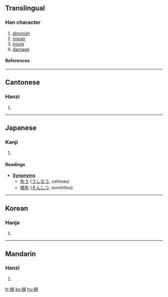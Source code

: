 {{see|损}}<!-- may be replaced by zh-forms -->

==Translingual==
===Han character===
{{Han char|rn=64|rad=手|as=10|sn=13|four=5608<sub>6</sub>|canj=手口月金 (QRBC)}}
# [[diminish]]
# [[impair]]
# [[injure]]
# [[damage]]
====References====
{{Han ref|kx=0446.060|dkj=12459|dj=0796.270|hdz=31931.100|uh=640D|ud=25613|bh=B76C|bd=46956}}
----

==Cantonese==
===Hanzi===
{{yue-hanzi|jyut=|y=syun2}}
# {{defn|Cantonese}}
----

==Japanese==
===Kanji===


{{ja-kanji|grade=|rs=手10}}
# {{defn|Japanese}} <!-- line may be deleted if/when POS headers are added --> 
====Readings====
{{ja-readings|on=[[そん]] (son)|kun=[[そこなう]] (sokonau), [[へる]] (heru), [[そこねる]] (sokoneru)}}


*'''[[Synonym]]s'''
** [[失う]] ([[うしなう]], ushinau)
** [[損失]] ([[そんしつ]], sonshitsu)
----

==Korean==
===Hanja===
{{ko-hanja|hangeul=손|eumhun=|rv=son|mr=son|y=son}}
# {{defn|Korean}}
----
==Mandarin==
===Hanzi===
{{cmn-hanzi|sim=损|pin=sǔn (sun3)|wg=sun<sup>3</sup>|y=}}
# {{defn|Mandarin}}

[[fr:損]]
[[ko:損]]
[[hu:損]]